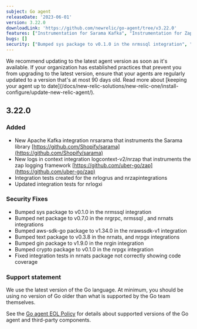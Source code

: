 ```yaml
---
subject: Go agent
releaseDate: '2023-06-01'
version: 3.22.0
downloadLink: 'https://github.com/newrelic/go-agent/tree/v3.22.0'
features: ["Instrumentation for Sarama Kafka", "Instrumentation for Zap with logs in context", "Integration tests for nrlogrus and nrzapintegrations", "Updated integration tests for nrlogxi"]
bugs: []    
security: ["Bumped sys package to v0.1.0 in the nrmssql integration", "Bumped net package to v0.7.0 in the nrgrpc, nrmssql , and nrnats integrations", "Bumped aws-sdk-go package to v1.34.0 in the nrawssdk-v1 integration", "Bumped text  package to v0.3.8 in the nrnats,  and nrpgx integrations", "Bumped gin package to v1.9.0 in the nrgin integration", "Bumped crypto package to v0.1.0 in the nrpgx  integration", "Fixed integration tests in nrnats package not correctly showing code coverage"]
---
```


<Callout variant="important">
  We recommend updating to the latest agent version as soon as it's available. If your organization has established practices that prevent you from upgrading to the latest version, ensure that your agents are regularly updated to a version that's at most 90 days old. Read more about [keeping your agent up to date](/docs/new-relic-solutions/new-relic-one/install-configure/update-new-relic-agent/).
</Callout>

## 3.22.0

### Added

* New Apache Kafka integration nrsarama that instruments the Sarama library [https://github.com/Shopify/sarama](https://github.com/Shopify/sarama)
* New logs in context integration logcontext-v2/nrzap that instruments the zap logging framework [https://github.com/uber-go/zap](https://github.com/uber-go/zap)
* Integration tests created for the nrlogrus and nrzapintegrations
* Updated integration tests for nrlogxi

### Security Fixes

* Bumped sys package to v0.1.0 in the nrmssql integration
* Bumped net package to v0.7.0 in the nrgrpc, nrmssql , and nrnats integrations
* Bumped aws-sdk-go package to v1.34.0 in the nrawssdk-v1 integration
* Bumped text  package to v0.3.8 in the nrnats,  and nrpgx integrations
* Bumped gin package to v1.9.0 in the nrgin integration
* Bumped crypto package to v0.1.0 in the nrpgx  integration
* Fixed integration tests in nrnats package not correctly showing code coverage

### Support statement

We use the latest version of the Go language. At minimum, you should be using no version of Go older than what is supported by the Go team themselves.

See the [Go agent EOL Policy](/docs/apm/agents/go-agent/get-started/go-agent-eol-policy) for details about supported versions of the Go agent and third-party components.
